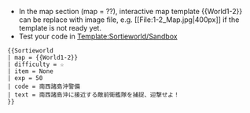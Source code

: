 *<nowiki>In the map section (map = ??), interactive map template {{World1-2}} can be replace with image file, e.g. [[File:1-2_Map.jpg|400px]] if the template is not ready yet.</nowiki>
*Test your code in [[Template:Sortieworld/Sandbox]]
<pre>
{{Sortieworld
| map = {{World1-2}}
| difficulty = ☆
| item = None
| exp = 50
| code = 南西諸島沖警備 
| text = 南西諸島沖に接近する敵前衛艦隊を捕捉、迎撃せよ！ 
}}
</pre>
{{Sortieworld
| map = {{World1-2}}
| difficulty = ☆
| item = None
| exp = 50
| code = 南西諸島沖警備 
| text = 南西諸島沖に接近する敵前衛艦隊を捕捉、迎撃せよ！ 
}}